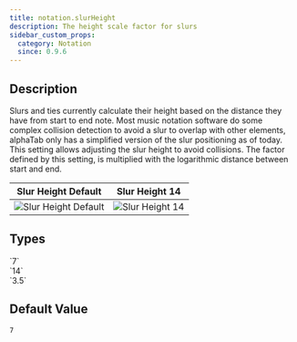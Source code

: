 ```yaml
---
title: notation.slurHeight
description: The height scale factor for slurs
sidebar_custom_props:
  category: Notation
  since: 0.9.6
---
```


<SinceBadge since="0.9.6" />


## Description

Slurs and ties currently calculate their height based on the distance they have from start to end note. Most music notation software do some complex collision detection to avoid a slur to overlap with other elements, alphaTab
only has a simplified version of the slur positioning as of today. This setting allows adjusting the slur height to avoid collisions. The factor defined by this setting, is multiplied with the logarithmic distance between start and end. 

<PropertyDescription metadata={metadata} showJson={true} />

| Slur Height Default                                                    | Slur Height 14                                               |
|------------------------------------------------------------------------|--------------------------------------------------------------|
| ![Slur Height Default](/img/reference/property/slurheight-default.png) | ![Slur Height 14](/img/reference/property/slurheight-14.png)  |

## Types

<TypeTable>
    <TypeRow name="double" type="all">
        `7`<br />
        `14`<br />
        `3.5`
    </TypeRow>
</TypeTable>

## Default Value
`7`